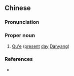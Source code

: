 ==Chinese==
{{zh-forms}}

===Pronunciation===
{{zh-pron
|m=Qū'ē
|cat=pn
}}

===Proper noun===
{{zh-proper noun}}

# {{lb|zh|archaic}} [[w:Danyang, Jiangsu|Qu'e]] ([[present]] [[day]] [[w:Danyang, Jiangsu|Danyang]])

===References===
* {{pedialite|丹阳市|lang=zh}}